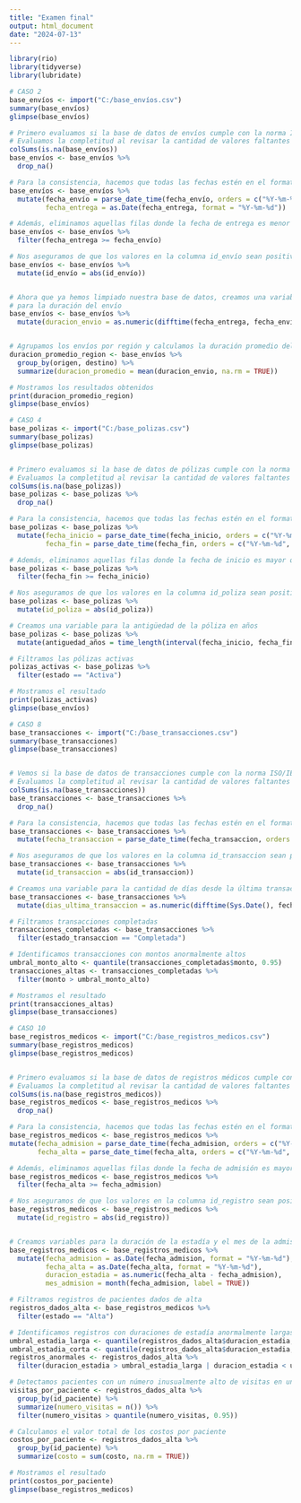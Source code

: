 ---
title: "Examen final"
output: html_document
date: "2024-07-13"
---

```{r}
library(rio)
library(tidyverse)
library(lubridate)
```

```{r}
# CASO 2 
base_envíos <- import("C:/base_envíos.csv")
summary(base_envíos)
glimpse(base_envíos)

# Primero evaluamos si la base de datos de envíos cumple con la norma ISO/IEC 25012
# Evaluamos la completitud al revisar la cantidad de valores faltantes
colSums(is.na(base_envíos))
base_envíos <- base_envíos %>%
  drop_na()

# Para la consistencia, hacemos que todas las fechas estén en el formato 'YYYY-MM-DD'
base_envíos <- base_envíos %>%
  mutate(fecha_envío = parse_date_time(fecha_envío, orders = c("%Y-%m-%d", "%d-%m-%Y")),
         fecha_entrega = as.Date(fecha_entrega, format = "%Y-%m-%d"))

# Además, eliminamos aquellas filas donde la fecha de entrega es menor que la fecha de envío
base_envíos <- base_envíos %>%
  filter(fecha_entrega >= fecha_envío)

# Nos aseguramos de que los valores en la columna id_envío sean positivos
base_envíos <- base_envíos %>%
  mutate(id_envío = abs(id_envío))


# Ahora que ya hemos limpiado nuestra base de datos, creamos una variable
# para la duración del envío
base_envíos <- base_envíos %>%
  mutate(duracion_envio = as.numeric(difftime(fecha_entrega, fecha_envío, units = "days")))


# Agrupamos los envíos por región y calculamos la duración promedio del envío
duracion_promedio_region <- base_envíos %>%
  group_by(origen, destino) %>%
  summarize(duracion_promedio = mean(duracion_envio, na.rm = TRUE))

# Mostramos los resultados obtenidos
print(duracion_promedio_region)
glimpse(base_envíos)

```
 
 
```{r}
# CASO 4
base_polizas <- import("C:/base_polizas.csv")
summary(base_polizas)
glimpse(base_polizas)


# Primero evaluamos si la base de datos de pólizas cumple con la norma ISO/IEC 25012
# Evaluamos la completitud al revisar la cantidad de valores faltantes
colSums(is.na(base_polizas))
base_polizas <- base_polizas %>%
  drop_na()

# Para la consistencia, hacemos que todas las fechas estén en el formato 'YYYY-MM-DD'
base_polizas <- base_polizas %>%
  mutate(fecha_inicio = parse_date_time(fecha_inicio, orders = c("%Y-%m-%d", "%d-%m-%Y")),
         fecha_fin = parse_date_time(fecha_fin, orders = c("%Y-%m-%d", "%d-%m-%Y")))

# Además, eliminamos aquellas filas donde la fecha de inicio es mayor que la fecha de fin
base_polizas <- base_polizas %>%
  filter(fecha_fin >= fecha_inicio)

# Nos aseguramos de que los valores en la columna id_poliza sean positivos
base_polizas <- base_polizas %>%
  mutate(id_poliza = abs(id_poliza))

# Creamos una variable para la antigüedad de la póliza en años
base_polizas <- base_polizas %>%
  mutate(antiguedad_años = time_length(interval(fecha_inicio, fecha_fin), "years"))

# Filtramos las pólizas activas
polizas_activas <- base_polizas %>%
  filter(estado == "Activa")

# Mostramos el resultado
print(polizas_activas)
glimpse(base_envíos)
```

```{r}
# CASO 8
base_transacciones <- import("C:/base_transacciones.csv")
summary(base_transacciones)
glimpse(base_transacciones)


# Vemos si la base de datos de transacciones cumple con la norma ISO/IEC 25012
# Evaluamos la completitud al revisar la cantidad de valores faltantes
colSums(is.na(base_transacciones))
base_transacciones <- base_transacciones %>%
  drop_na()

# Para la consistencia, hacemos que todas las fechas estén en el formato 'YYYY-MM-DD'
base_transacciones <- base_transacciones %>%
  mutate(fecha_transaccion = parse_date_time(fecha_transaccion, orders = c("%Y-%m-%d", "%d-%m-%Y")))

# Nos aseguramos de que los valores en la columna id_transaccion sean positivos
base_transacciones <- base_transacciones %>%
  mutate(id_transaccion = abs(id_transaccion))

# Creamos una variable para la cantidad de días desde la última transacción
base_transacciones <- base_transacciones %>%
  mutate(dias_ultima_transaccion = as.numeric(difftime(Sys.Date(), fecha_transaccion, units = "days")))

# Filtramos transacciones completadas
transacciones_completadas <- base_transacciones %>%
  filter(estado_transaccion == "Completada")

# Identificamos transacciones con montos anormalmente altos
umbral_monto_alto <- quantile(transacciones_completadas$monto, 0.95)
transacciones_altas <- transacciones_completadas %>%
  filter(monto > umbral_monto_alto)

# Mostramos el resultado
print(transacciones_altas)
glimpse(base_transacciones)
```

```{r}
# CASO 10
base_registros_medicos <- import("C:/base_registros_medicos.csv")
summary(base_registros_medicos)
glimpse(base_registros_medicos)


# Primero evaluamos si la base de datos de registros médicos cumple con la norma ISO/IEC 25012
# Evaluamos la completitud al revisar la cantidad de valores faltantes
colSums(is.na(base_registros_medicos))
base_registros_medicos <- base_registros_medicos %>%
  drop_na()

# Para la consistencia, hacemos que todas las fechas estén en el formato 'YYYY-MM-DD'
base_registros_medicos <- base_registros_medicos %>%
mutate(fecha_admision = parse_date_time(fecha_admision, orders = c("%Y-%m-%d", "%d-%m-%Y")),
       fecha_alta = parse_date_time(fecha_alta, orders = c("%Y-%m-%d", "%d-%m-%Y")))

# Además, eliminamos aquellas filas donde la fecha de admisión es mayor que la fecha de alta
base_registros_medicos <- base_registros_medicos %>%
  filter(fecha_alta >= fecha_admision)

# Nos aseguramos de que los valores en la columna id_registro sean positivos
base_registros_medicos <- base_registros_medicos %>%
  mutate(id_registro = abs(id_registro))


# Creamos variables para la duración de la estadía y el mes de la admisión
base_registros_medicos <- base_registros_medicos %>%
  mutate(fecha_admision = as.Date(fecha_admision, format = "%Y-%m-%d"),
         fecha_alta = as.Date(fecha_alta, format = "%Y-%m-%d"),
         duracion_estadia = as.numeric(fecha_alta - fecha_admision),
         mes_admision = month(fecha_admision, label = TRUE))

# Filtramos registros de pacientes dados de alta
registros_dados_alta <- base_registros_medicos %>%
  filter(estado == "Alta")

# Identificamos registros con duraciones de estadía anormalmente largas o cortas
umbral_estadia_larga <- quantile(registros_dados_alta$duracion_estadia, 0.95)
umbral_estadia_corta <- quantile(registros_dados_alta$duracion_estadia, 0.05)
registros_anormales <- registros_dados_alta %>%
  filter(duracion_estadia > umbral_estadia_larga | duracion_estadia < umbral_estadia_corta)

# Detectamos pacientes con un número inusualmente alto de visitas en un corto período de tiempo
visitas_por_paciente <- registros_dados_alta %>%
  group_by(id_paciente) %>%
  summarize(numero_visitas = n()) %>%
  filter(numero_visitas > quantile(numero_visitas, 0.95))

# Calculamos el valor total de los costos por paciente
costos_por_paciente <- registros_dados_alta %>%
  group_by(id_paciente) %>%
  summarize(costo = sum(costo, na.rm = TRUE))

# Mostramos el resultado
print(costos_por_paciente)
glimpse(base_registros_medicos)
```
